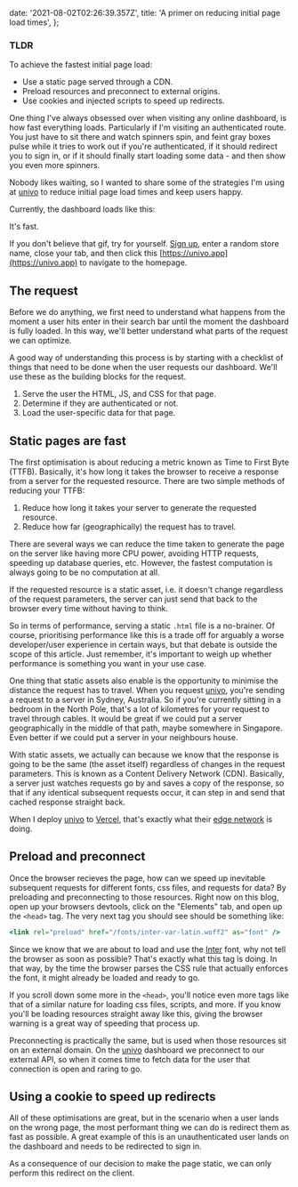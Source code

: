   date: '2021-08-02T02:26:39.357Z',
  title: 'A primer on reducing initial page load times',
};

### TLDR

To achieve the fastest initial page load:

- Use a static page served through a CDN.
- Preload resources and preconnect to external origins.
- Use cookies and injected scripts to speed up redirects.

<div className="border-b"></div>

One thing I've always obsessed over when visiting any online dashboard, is how fast everything loads.
Particularly if I'm visiting an authenticated route. You just have to sit there and watch spinners spin,
and feint gray boxes pulse while it tries to work out if you're authenticated,
if it should redirect you to sign in, or if it should
finally start loading some data - and then show you even more spinners.

Nobody likes waiting, so I wanted to share some of the strategies I'm using at [univo](https://univo.app) to reduce initial
page load times and keep users happy.

Currently, the dashboard loads like this:

It's fast.

If you don't believe that gif, try for yourself. [Sign up](https://univo.app/register), enter a random store name,
close your tab, and then click this [https://univo.app](https://univo.app) to navigate to the homepage.

## The request

Before we do anything, we first need to understand what happens from the moment a user hits enter in their search bar until the moment
the dashboard is fully loaded. In this way, we'll better understand what parts of the request we can optimize.

A good way of understanding this process is by starting with a checklist of things that need to be done when the user requests our dashboard. We'll use
these as the building blocks for the request.

1. Serve the user the HTML, JS, and CSS for that page.
2. Determine if they are authenticated or not.
3. Load the user-specific data for that page.

## Static pages are fast

The first optimisation is about reducing a metric known as Time to First Byte (TTFB). Basically, it's how long it takes the
browser to receive a response from a server for the requested resource. There are two simple methods of reducing your TTFB:

1. Reduce how long it takes your server to generate the requested resource.
2. Reduce how far (geographically) the request has to travel.

There are several ways we can reduce the time taken to generate the page on the server like having more CPU power, avoiding
HTTP requests, speeding up database queries, etc. However, the fastest computation is always going to be no computation at all.

If the requested resource is a static asset, i.e. it doesn't change regardless of the request parameters, the server can just
send that back to the browser every time without having to think.

So in terms of performance, serving a static `.html` file is a no-brainer. Of course, prioritising performance like this
is a trade off for arguably a worse developer/user experience in certain ways, but that debate is outside the scope of this article.
Just remember, it's important to weigh up whether performance is something you want in your use case.

One thing that static assets also enable is the opportunity to minimise the distance the request has to travel.
When you request [univo](https://univo.app), you're sending a request to a server in Sydney, Australia. So if you're
currently sitting in a bedroom in the North Pole, that's a lot of kilometres for your request to travel through cables.
It would be great if we could put a server geographically in the middle of that path, maybe somewhere in Singapore.
Even better if we could put a server in your neighbours house.

With static assets, we actually can because we know that the response is going to be the same (the asset itself)
regardless of changes in the request parameters. This is known as
a Content Delivery Network (CDN). Basically, a server just watches requests go by and saves a copy of the response, so that
if any identical subsequent requests occur, it can step in and send that cached response straight back.

When I deploy [univo](https://univo.app) to [Vercel](https://vercel.com), that's exactly
what their [edge network](https://vercel.com/docs/edge-network/overview) is doing.

## Preload and preconnect

Once the browser recieves the page, how can we speed up inevitable subsequent requests for different fonts, css files, and
requests for data? By preloading and preconnecting to those resources. Right now on this blog, open up your browsers devtools, click on
the "Elements" tab, and open up the `<head>` tag. The very next tag you should see should be something like:

```jsx
<link rel="preload" href="/fonts/inter-var-latin.woff2" as="font" />
```

Since we know that we are about to load and use the [Inter](https://rsms.me/inter/) font, why not tell the browser as soon as possible?
That's exactly what this tag is doing. In that way, by the time the browser parses the CSS rule that actually enforces the font,
it might already be loaded and ready to go.

If you scroll down some more in the `<head>`, you'll notice even more tags like that of a similar nature for loading css files, scripts, and more.
If you know you'll be loading resources straight away like this, giving the browser warning is a great way of speeding that process up.

Preconnecting is practically the same, but is used when those resources sit on an external domain. On the [univo](https://univo.app) dashboard
we preconnect to our external API, so when it comes time to fetch data for the user that connection is open and raring to go.

## Using a cookie to speed up redirects

All of these optimisations are great, but in the scenario when a user lands on the wrong page, the most performant thing we can do
is redirect them as fast as possible. A great example of this is an unauthenticated user lands on the dashboard and needs to be redirected
to sign in.

As a consequence of our decision to make the page static, we can only perform this redirect on the client.
